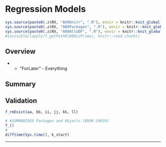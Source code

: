 # Regression Models {#c16}

```r
sys.source(paste0(.z$RX, "A99Knitr", ".R"), envir = knitr::knit_global())
sys.source(paste0(.z$RX, "000Packages", ".R"), envir = knitr::knit_global())
sys.source(paste0(.z$RX, "A00AllUDF", ".R"), envir = knitr::knit_global())
#invisible(lapply(f_getPathR(A09isPrime), knitr::read_chunk))
```

## Overview

- 
  - "ForLater" - Everything


## Summary



## Validation {.unlisted .unnumbered .tabset .tabset-fade}

```r
f_rmExist(aa, bb, ii, jj, kk, ll)
```

```r
# #SUMMARISED Packages and Objects (BOOK CHECK)
f_()
#
difftime(Sys.time(), k_start)
```

****
